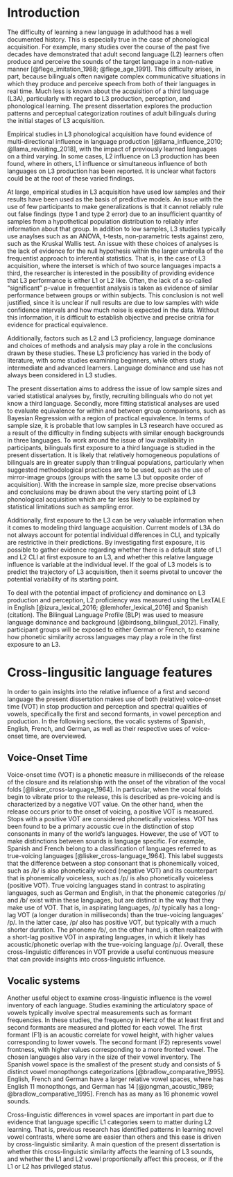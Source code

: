 \chapter{Introduction}

# Introduction

The difficulty of learning a new language in adulthood has a well documented history.
This is especially true in the case of phonological acquisition.
For example, many studies over the course of the past five decades have demonstrated that adult second language (L2) learners often produce and perceive the sounds of the target language in a non-native manner [@flege_imitation_1988; @flege_age_1991]. 
This difficulty arises, in part, because bilinguals often navigate complex communicative situations in which they produce and perceive speech from both of their languages in real time. 
Much less is known about the acquisition of a third language (L3A), particularly with regard to L3 production, perception, and phonological learning. 
The present dissertation explores the production patterns and perceptual categorization routines of adult bilinguals during the initial stages of L3 acquisition. 

Empirical studies in L3 phonological acquisition have found evidence of multi-directional influence in language production [@llama_influence_2010; @llama_revisiting_2018], with the impact of previously learned languages on a third varying. 
In some cases, L2 influence on L3 production has been found, where in others, L1 influence or simultaneous influence of both languages on L3 production has been reported. 
It is unclear what factors could be at the root of these varied findings. 

At large, empirical studies in L3 acquisition have used low samples and their results have been used as the basis of predictive models.
An issue with the use of few participants to make generalizations is that it cannot reliably rule out false findings (type 1 and type 2 error) due to an insufficient quantity of samples from a hypothetical population distribution to reliably infer information about that group.
In addition to low samples, L3 studies typically use anaylses such as an ANOVA, t-tests,  non-parametric tests against zero, such as the Kruskal Wallis test.
An issue with these choices of analyses is the lack of evidence for the null hypothesis within the larger umbrella of the frequentist approach to inferential statistics. 
That is, in the case of L3 acquisition, where the interset is which of two source languages impacts a third, the researcher is interested in the possibility of providing evidence that L3 performance is either L1 or L2 like.
Often, the lack of a so-called "significant" p-value in frequentist analysis is taken as evidence of similar performance between groups or within subjects.
This conclusion is not well justified, since it is unclear if null results are due to low samples with wide confidence intervals and how much noise is expected in the data.
Without this information, it is difficult to establish objective and precise critria for evidence for practical equivalence. 

Additionally, factors such as L2 and L3 proficiency, language dominance and choices of methods and analysis may play a role in the conclusions drawn by these studies.
These L3 proficiency has varied in the body of literature, with some studies examining beginners, while others study intermediate and advanced learners. 
Language dominance and use has not always been considered in L3 studies.

The present dissertation aims to address the issue of low sample sizes and varied statistical analyses by, firstly, recruiting bilinguals who do not yet know a third language. Secondly, more fitting statistical analyses are used to evaluate equivalence for within and between group comparisons, such as Bayesian Regression with a region of practical equivalence.
In terms of sample size, it is probable that low samples in L3 research have occured as a result of the difficulty in finding subjects with similar enough backgrounds in three languages.
To work around the issue of low availability in participants, bilinguals first exposure to a third language is studied in the present dissertation. 
It is likely that relatively homogeneous populations of bilinguals are in greater supply than trilingual populations, particularly when suggested methodological practices are to be used, such as the use of mirror-image groups (groups with the same L3 but opposite order of acquisition). 
With the increase in sample size, more precise observations and conclusions may be drawn about the very starting point of L3 phonological acquisition which are far less likely to be explained by statistical limitations such as sampling error. 

Additionally, first exposure to the L3 can be very valuable information when it comes to modeling third language acquisition. 
Current models of L3A do not always account for potential individual differences in CLI, and typically are restrictive in their predictions.
By investigating first exposure, it is possible to gather evidence regarding whether there is a default state of L1 and L2 CLI at first exposure to an L3, and whether this relative language influence is variable at the individual level. 
If the goal of L3 models is to predict the trajectory of L3 acquisition, then it seems pivotal to uncover the potential variability of its starting point.

To deal with the potential impact of proficiency and dominance on L3 production and perception, L2 proficiency was measured using the LexTALE in English [@izura_lexical_2016; @lemhofer_lexical_2016] and Spanish (citation). 
The Bilingual Language Profile (BLP) was used to measure language dominance and background [@birdsong_bilingual_2012].
Finally, participant groups will be exposed to either German or French, to examine how phonetic similarity across languages may play a role in the first exposure to an L3.

# Cross-lingusitic language features 

In order to gain insights into the relative influence of a first and second language the present dissertation makes use of both (relative) voice-onset time (VOT) in stop production and perception and spectral qualities of vowels, specifically the first and second formants, in vowel perception and production. 
In the following sections, the vocalic systems of Spanish, English, French, and German, as well as their respective uses of voice-onset time, are overviewed. 


## Voice-Onset Time

Voice-onset time (VOT) is a phonetic measure in milliseconds of the release of the closure and its relationship with the onset of the vibration of the vocal folds [@lisker_cross-language_1964]. 
In particular, when the vocal folds begin to vibrate prior to the release, this is described as pre-voicing and is characterized by a negative VOT value. 
On the other hand, when the release occurs prior to the onset of voicing, a positive VOT is measured.
Stops with a positive VOT are considered phonetically voiceless. 
VOT has been found to be a primary acoustic cue in the distinction of stop consonants in many of the world's languages. 
However, the use of VOT to make distinctions between sounds is language specific. 
For example, Spanish and French belong to a classification of languages referred to as true-voicing languages [@lisker_cross-language_1964].
This label suggests that the difference between a stop consonant that is phonemically voiced, such as /b/ is also phonetically voiced (negative VOT) and its counterpart that is phonemically voiceless, such as /p/ is also phonetically voiceless (positive VOT). 
True voicing languages stand in contrast to aspirating languages, such as German and English, in that the phonemic categories /p/ and /b/ exist within these languages, but are distinct in the way that they make use of VOT.
That is, in aspirating languages, /p/ typically has a long-lag VOT (a longer duration in milliseconds) than the true-voicing languages' /p/.
In the latter case, /p/ also has positive VOT, but typically with a much shorter duration.
The phoneme /b/, on the other hand, is often realized with a short-lag positive VOT in aspirating languages, in which it likely has acoustic/phonetic overlap with the true-voicing language /p/.
Overall, these cross-linguistic differences in VOT provide a useful continuous measure that can provide insights into cross-linguistic influence. 

## Vocalic systems

Another useful object to examine cross-linguistic influence is the vowel inventory of each language. 
Studies examining the articulatory space of vowels typically involve spectral measurements such as formant frequencies. 
In these studies, the frequency in Hertz of the at least first and second formants are measured and plotted for each vowel. 
The first formant (F1) is an acoustic correlate for vowel height, with higher values corresponding to lower vowels.
The second formant (F2) represents vowel frontness, with higher values corresponding to a more fronted vowel. 
The chosen languages also vary in the size of their vowel inventory.
The Spanish vowel space is the smallest of the present study and consists of 5 distinct vowel monopthongs categorizations [@bradlow_comparative_1995]. 
English, French and German have a larger relative vowel spaces, where has English 11 monopthongs, and German has 14 [@jongman_acoustic_1989; @bradlow_comparative_1995].
French has as many as 16 phonemic vowel sounds.

Cross-linguistic differences in vowel spaces are important in part due to evidence that language specific L1 categories seem to matter during L2 learning. 
That is, previous research has identified patterns in learning novel vowel contrasts, where some are easier than others and this ease is driven by cross-linguistic similarity.
A main question of the present dissertation is whether this cross-linguistic similarity affects the learning of L3 sounds, and whether the L1 and L2 vowel proportionally affect this process, or if the L1 or L2 has privileged status.


<!------ 
What I want to say:
L2 phonological learning is hard
 - cross ling similarity matters 
Less is known about L3 learning learning 
 - does cross ling similarity still matter the most when two langs are availabe? 
Variable findings in L3 phon studies 
 - L2 influence 
 - mixed l1 l2 influence 
 - could be due to low samples or acquisition, unclear 
I address low samples and influence of other effects by:
 - Recruiting bilinguals at first exposure to an L3
 - This way, the role of a) cross linguistic phonetic similarity/phonemic inventory and b) language status effects can be better studied.


------>
